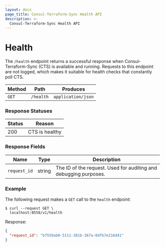 ```yaml
---
layout: docs
page_title: Consul-Terraform-Sync Health API
description: >-
  Consul-Terraform-Sync Health API
---
```


# Health

The `/health` endpoint returns a successful response when Consul-Terraform-Sync (CTS) is available and running. Requests to this endpoint are not logged, which makes it suitable for health checks that constantly poll CTS.

| Method | Path                | Produces           |
| ------ | ------------------- | ------------------ |
| `GET`  | `/health` | `application/json` |

### Response Statuses

| Status | Reason                                               |
| ------ | ---------------------------------------------------- |
| 200    | CTS is healthy                                       |

### Response Fields

| Name         | Type   | Description                                                                        |
| ------------ | ------ | ---------------------------------------------------------------------------------- |
| `request_id` | string | The ID of the request. Used for auditing and debugging purposes.                   |

### Example

The following request makes a `GET` call to the `health` endpoint:

```shell-session
$ curl --request GET \
  localhost:8558/v1/health
```

Response:

```json
{
  "request_id": "b7559ab0-5111-381b-367a-0dfb7e216d41"
}
```

